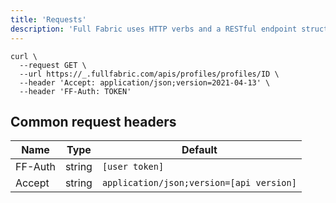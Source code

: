 ```yaml
---
title: 'Requests'
description: 'Full Fabric uses HTTP verbs and a RESTful endpoint structure. Request and response payloads are formatted as JSON.'
---
```


```shell
curl \
  --request GET \
  --url https://_.fullfabric.com/apis/profiles/profiles/ID \
  --header 'Accept: application/json;version=2021-04-13' \
  --header 'FF-Auth: TOKEN'
```

## Common request headers

| Name          | Type                 | Default                                      |
| ------------- | -------------------- | -------------------------------------------- |
| FF-Auth	      | string               | ```[user token]```        |
| Accept        | string               | ```application/json;version=[api version]``` |